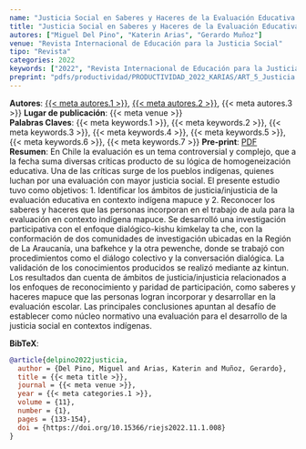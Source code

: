 ```yaml
---
name: "Justicia Social en Saberes y Haceres de la Evaluación Educativa en Contexto Mapuce"
title: "Justicia Social en Saberes y Haceres de la Evaluación Educativa en Contexto Mapuce"
autores: ["Miguel Del Pino", "Katerin Arias", "Gerardo Muñoz"]
venue: "Revista Internacional de Educación para la Justicia Social"
tipo: "Revista"
categories: 2022
keywords: ["2022", "Revista Internacional de Educación para la Justicia Social", "Reconocimiento", "Participación", "Evaluación educativa", "Educación indígena", "Justicia social"]
preprint: "pdfs/productividad/PRODUCTIVIDAD_2022_KARIAS/ART_5_Justicia Social_Revista RJSC_DEL PINO_ARIAS_2022_ SCOPUS.pdf"
---
```

**Autores**: [{{< meta autores.1 >}}](../members/current/Miguel Del Pino.qmd), [{{< meta autores.2 >}}](../members/current/Katerin Arias.qmd), {{< meta autores.3 >}}
**Lugar de publicación**: {{< meta venue >}}   
**Palabras Claves**: {{< meta keywords.1 >}}, {{< meta keywords.2 >}}, {{< meta keywords.3 >}}, {{< meta keywords.4 >}}, {{< meta keywords.5 >}}, {{< meta keywords.6 >}}, {{< meta keywords.7 >}}
**Pre-print**: [PDF](../{{< meta preprint >}})  
**Resumen**: En Chile la evaluación es un tema controversial y complejo, que a la fecha suma diversas críticas producto de su lógica de homogeneización educativa. Una de las críticas surge de los pueblos indígenas, quienes luchan por una evaluación con mayor justicia social. El presente estudio tuvo como objetivos: 1. Identificar los ámbitos de justicia/injusticia de la evaluación educativa en contexto indígena mapuce y 2. Reconocer los saberes y haceres que las personas incorporan en el trabajo de aula para la evaluación en contexto indígena mapuce. Se desarrolló una investigación participativa con el enfoque dialógico-kishu kimkelay ta che, con la conformación de dos comunidades de investigación ubicadas en la Región de La Araucanía, una bafkehce y la otra pewenche, donde se trabajó con procedimientos como el diálogo colectivo y la conversación dialógica. La validación de los conocimientos producidos se realizó mediante az kintun. Los resultados dan cuenta de ámbitos de justicia/injusticia relacionados a los enfoques de reconocimiento y paridad de participación, como saberes y haceres mapuce que las personas logran incorporar y desarrollar en la evaluación escolar. Las principales conclusiones apuntan al desafío de establecer como núcleo normativo una evaluación para el desarrollo de la justicia social en contextos indígenas.


**BibTeX**:
```bibtex
@article{delpino2022justicia,
  author = {Del Pino, Miguel and Arias, Katerin and Muñoz, Gerardo},
  title = {{< meta title >}},
  journal = {{< meta venue >}},
  year = {{< meta categories.1 >}},
  volume = {11},
  number = {1},
  pages = {133-154},
  doi = {https://doi.org/10.15366/riejs2022.11.1.008}
}
```
